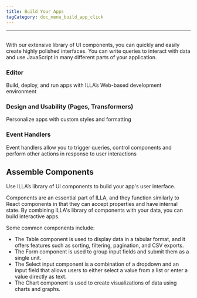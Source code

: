 ```yaml
---
title: Build Your Apps
tagCategory: doc_menu_build_app_click
---
```

---

## <Heading hidden>Build Your Apps</Heading>

With our extensive library of UI components, you can quickly and easily create highly polished interfaces. You can write queries to interact with data and use JavaScript in many different parts of your application.

### Editor

Build, deploy, and run apps with ILLA’s Web-based development environment

### Design and Usability (Pages, Transformers)

Personalize apps with custom styles and formatting

### Event Handlers

Event handlers allow you to trigger queries, control components and perform other actions in response to user interactions

## Assemble Components

Use ILLA’s library of UI components to build your app's user interface.

Components are an essential part of ILLA, and they function similarly to React components in that they can accept properties and have internal state. By combining ILLA's library of components with your data, you can build interactive apps.

Some common components include:

- The Table component is used to display data in a tabular format, and it offers features such as sorting, filtering, pagination, and CSV exports.
- The Form component is used to group input fields and submit them as a single unit.
- The Select input component is a combination of a dropdown and an input field that allows users to either select a value from a list or enter a value directly as text.
- The Chart component is used to create visualizations of data using charts and graphs.
